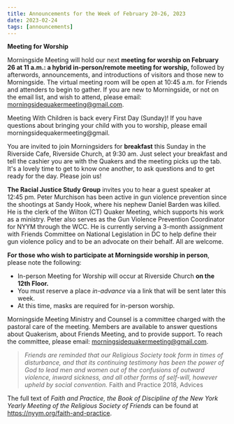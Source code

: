 ```yaml
---
title: Announcements for the Week of February 20-26, 2023
date: 2023-02-24
tags: [announcements]
---
```


**Meeting for Worship**

Morningside Meeting will hold our next **meeting for worship on February 26 at 11 a.m.: a hybrid in-person/remote meeting for worship,** followed by afterwords, announcements, and introductions of visitors and those new to Morningside. The virtual meeting room will be open at 10:45 a.m. for Friends and attenders to begin to gather. If you are new to Morningside, or not on the email list, and wish to attend, please email: morningsidequakermeeting@gmail.com.

Meeting With Children is back every First Day (Sunday)! If you have questions about bringing your child with you to worship, please email morningsidequakermeeting@gmail.

You are invited to join Morningsiders for **breakfast** this Sunday in the Riverside Cafe, Riverside Church, at 9:30 am. Just select your breakfast and tell the cashier you are with the Quakers and the meeting picks up the tab. It's a lovely time to get to know one another, to ask questions and to get ready for the day. Please join us!

**The Racial Justice Study Group** invites you to hear a guest speaker at 12:45 pm. Peter Murchison has been active in gun violence prevention since the shootings at Sandy Hook, where his nephew Daniel Barden was killed. He is the clerk of the Wilton (CT) Quaker Meeting, which supports his work as a ministry. Peter also serves as the Gun Violence Prevention Coordinator for NYYM through the WCC. He is currently serving a 3-month assignment with Friends Committee on National Legislation in DC to help define their gun violence policy and to be an advocate on their behalf. All are welcome.

**For those who wish to participate at Morningside worship in person**, please note the following:

- In-person Meeting for Worship will occur at Riverside Church **on the 12th Floor.**
- You must reserve a place _in-advance_ via a link that will be sent later this week.
- At this time, masks are required for in-person worship.

Morningside Meeting Ministry and Counsel is a committee charged with the pastoral care of the meeting. Members are available to answer questions about Quakerism, about Friends Meeting, and to provide support. To reach the committee, please email: morningsidequakermeeting@gmail.com.

> _Friends are reminded that our Religious Society took form in times of disturbance,
> and that its continuing testimony has been the power of God to lead men and women
> out of the confusions of outward violence, inward sickness, and all other forms of
> self-will, however upheld by social convention._
> Faith and Practice 2018, Advices

The full text of _Faith and Practice, the Book of Discipline of the New York Yearly Meeting of the Religious Society of Friends_ can be found at https://nyym.org/faith-and-practice.
